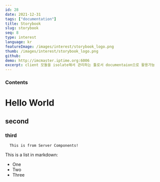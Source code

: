 ```yaml
---
id: 28
date: 2021-12-31
tags: ["documentation"]
title: Storybook
slug: storybook
seq: 8
type: interest
language: kr
featureImage: /images/interest/storybook_logo.png
thumb: /images/interest/storybook_logo.png
github:
demo: http://imcmaster.iptime.org:6006
excerpt: client 모듈을 isolate해서 관리하는 툴로서 documentaion으로 활용가능
---
```


### Contents

# Hello World

## second

### third

      This is from Server Components!

This is a list in markdown:

- One
- Two
- Three
